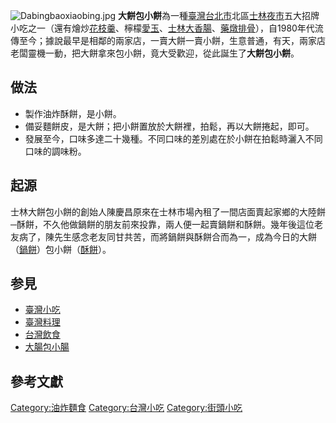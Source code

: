 {{unreferenced|time=2014-12-09T10:33:27+00:00}}
[[File:Dabingbaoxiaobing.jpg|thumb]]
'''大餅包小餅'''為一種[[臺灣|臺灣]][[台北市|台北市]]北區[[士林夜市|士林夜市]]五大招牌小吃之一（還有燴炒[[花枝羹|花枝羹]]、檸檬[[愛玉|愛玉]]、[[士林大香腸|士林大香腸]]、[[藥燉排骨|藥燉排骨]]），自1980年代流傳至今；據說最早是相鄰的兩家店，一賣大餅一賣小餅，生意普通，有天，兩家店老闆靈機一動，把大餅拿來包小餅，竟大受歡迎，從此誕生了'''大餅包小餅'''。

==做法==
*製作油炸酥餅，是小餅。
*備妥麵餅皮，是大餅；把小餅置放於大餅裡，拍鬆，再以大餅捲起，即可。
*發展至今，口味多達二十幾種。不同口味的差別處在於小餅在拍鬆時灑入不同口味的調味粉。

==起源==
士林大餅包小餅的創始人陳慶昌原來在士林市場內租了一間店面賣起家鄉的大陸餅─酥餅，不久他做鍋餅的朋友前來投靠，兩人便一起賣鍋餅和酥餅。幾年後這位老友病了，陳先生感念老友同甘共苦，而將鍋餅與酥餅合而為一，成為今日的大餅（[[鍋餅|鍋餅]]）包小餅（[[酥餅|酥餅]]）。

== 参見 ==
* [[臺灣小吃|臺灣小吃]]
* [[臺灣料理|臺灣料理]]
* [[台灣飲食|台灣飲食]]
*[[大腸包小腸|大腸包小腸]]

==參考文獻==
{{reflist}}

{{Food-and-drink-stub}}


[[Category:油炸麵食|Category:油炸麵食]]
[[Category:台灣小吃|Category:台灣小吃]]
[[Category:街頭小吃|Category:街頭小吃]]